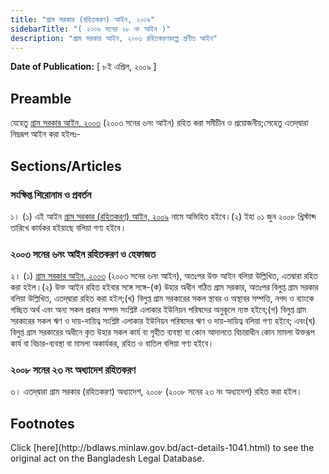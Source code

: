 ```yaml
---
title: "গ্রাম সরকার (রহিতকরণ) আইন, ২০০৯"
sidebarTitle: "( ২০০৯ সনের ২৮ নং আইন )"
description: "গ্রাম সরকার আইন, ২০০৩ রহিতকরণকল্পে প্রণীত আইন"
---
```


**Date of Publication:** [ ৮ই এপ্রিল, ২০০৯ ]

## Preamble

যেহেতু [গ্রাম সরকার আইন, ২০০৩](/laws/volume-35/act-899 "গ্রাম সরকার আইন, ২০০৩") (২০০৩ সনের ৬নং আইন) রহিত করা সমীচীন ও প্রয়োজনীয়;সেহেতু এতদ্‌দ্বারা নিম্নরূপ আইন করা হইলঃ-

## Sections/Articles

### সংক্ষিপ্ত শিরোনাম ও প্রবর্তন

১। (১) এই আইন [গ্রাম সরকার (রহিতকরণ) আইন, ২০০৯](/laws/volume-39/act-1041 "গ্রাম সরকার (রহিতকরণ) আইন, ২০০৯") নামে অভিহিত হইবে।(২) ইহা ০১ জুন ২০০৮ খ্রিস্টাব্দ তারিখে কার্যকর হইয়াছে বলিয়া গণ্য হইবে।

### ২০০৩ সনের ৬নং আইন রহিতকরণ ও হেফাজত

২। (১) [গ্রাম সরকার আইন, ২০০৩](/laws/volume-35/act-899 "গ্রাম সরকার আইন, ২০০৩") (২০০৩ সনের ৬নং আইন), অতঃপর উক্ত আইন বলিয়া উল্লিখিত, এতদ্বারা রহিত করা হইল।(২) উক্ত আইন রহিত হইবার সঙ্গে সঙ্গে-(ক) উহার অধীন গঠিত গ্রাম সরকার, অতঃপর বিলুপ্ত গ্রাম সরকার বলিয়া উল্লিখিত, এতদ্‌দ্বারা রহিত করা হইল;(খ) বিলুপ্ত গ্রাম সরকারের সকল স্থাবর ও অস্থাবর সম্পত্তি, নগদ ও ব্যাংকে গচ্ছিত অর্থ এবং অন্য সকল প্রকার সম্পদ সংশ্লিষ্ট এলাকার ইউনিয়ন পরিষদের অনুকূলে ন্যস্ত হইবে;(গ) বিলুপ্ত গ্রাম সরকারের সকল ঋণ ও দায়-দায়িত্ব সংশ্লিষ্ট এলাকার ইউনিয়ন পরিষদের ঋণ ও দায়-দায়িত্ব বলিয়া গণ্য হইবে; এবং(ঘ) বিলুপ্ত গ্রাম সরকারের অধীনে কৃত উহার সকল কার্য বা গৃহীত ব্যবস্থা বা কোন আদালতে বিচারাধীন কোন মামলা উক্তরূপ কার্য বা বিচার-ব্যবস্থা বা মামলা অকার্যকর, রহিত ও বাতিল বলিয়া গণ্য হইবে।

### ২০০৮ সনের ২৩ নং অধ্যাদেশ রহিতকরণ

৩। এতদ্‌দ্বারা গ্রাম সরকার (রহিতকরণ) অধ্যাদেশ, ২০০৮ (২০০৮ সনের ২৩ নং অধ্যাদেশ) রহিত করা হইল।

## Footnotes

<Note>
  Click [here](http://bdlaws.minlaw.gov.bd/act-details-1041.html) to see the original act on the Bangladesh Legal Database.
</Note>
